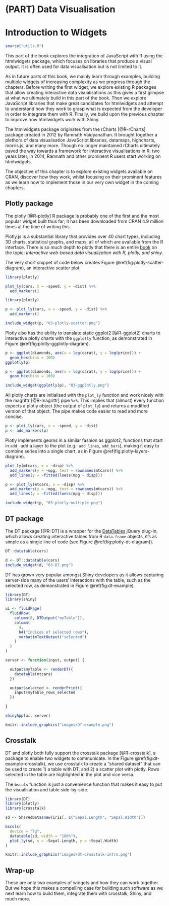 # (PART) Data Visualisation {-}

# Introduction to Widgets {#widgets-intro-intro}

```r
source("utils.R")
```

This part of the book explores the integration of JavaScript with R using the htmlwidgets\index{htmlwidgets} package, which focuses on libraries that produce a visual output. It is often used for data visualisation but is not limited to it.

As in future parts of this book, we mainly learn through examples, building multiple widgets of increasing complexity as we progress through the chapters. Before writing the first widget, we explore existing R packages that allow creating interactive data visualisations as this gives a first glimpse at what we ultimately build in this part of the book. Then we explore JavaScript libraries that make great candidates for htmlwidgets and attempt to understand how they work to grasp what is expected from the developer in order to integrate them with R. Finally, we build upon the previous chapter to improve how htmlwidgets work with Shiny\index{Shiny}.

The htmlwidgets package originates from the rCharts [@R-rCharts] package created in 2012 by Ramnath Vaidyanathan. It brought together a plethora of data visualisation\index{visualisation} JavaScript libraries, datamaps, highcharts, morris.js, and many more. Though no longer maintained rCharts ultimately paved the way towards a framework for interactive visualisations in R: two years later, in 2014, Ramnath and other prominent R users start working on htmlwidgets.

The objective of this chapter is to explore existing widgets available on CRAN, discover how they work, whilst focusing on their prominent features as we learn how to implement those in our very own widget in the coming chapters.

## Plotly package {#widgets-plotly}

The plotly [@R-plotly] R package is probably one of the first and the most popular widget built thus far; it has been downloaded from CRAN 4.9 million times at the time of writing this. 

Plotly.js is a substantial library that provides over 40 chart types, including 3D charts, statistical graphs, and maps, all of which are available from the R interface. There is so much depth to plotly that there is an entire [book](https://plotly-r.com/) on the topic: *Interactive web-based data visualization with R, plotly, and shiny.*

The very short snippet of code below creates Figure \@ref(fig:plotly-scatter-diagram), an interactive scatter plot.

```r
library(plotly)

plot_ly(cars, x = ~speed, y = ~dist) %>% 
  add_markers()
```

```r
library(plotly)

p <- plot_ly(cars, x = ~speed, y = ~dist) %>% 
  add_markers()

include_widget(p, "03-plotly-scatter.png")
```

Plotly also has the ability to translate static ggplot2 [@R-ggplot2] charts to interactive plotly charts with the `ggplotly` function, as demonstrated in Figure \@ref(fig:plotly-ggplotly-diagram).

```r
p <- ggplot(diamonds, aes(x = log(carat), y = log(price))) + 
  geom_hex(bins = 100)
ggplotly(p)
```

```r
p <- ggplot(diamonds, aes(x = log(carat), y = log(price))) + 
  geom_hex(bins = 100)

include_widget(ggplotly(p), "03-ggplotly.png")
```

All plotly charts are initialised with the `plot_ly` function and work nicely with the magrittr [@R-magrittr] pipe `%>%`. This implies that (almost) every function expects a plotly object (the output of `plot_ly`) and returns a modified version of that object. The pipe makes code easier to read and more concise.

```r
p <- plot_ly(cars, x = ~speed, y = ~dist) 
p <- add_markers(p)
```

Plotly implements geoms in a similar fashion as ggplot2, functions that start in `add_` add a layer to the plot (e.g.: `add_lines`, `add_bars`), making it easy to combine series into a single chart, as in Figure \@ref(fig:plotly-layers-diagram).

```r
plot_ly(mtcars, x = ~disp) %>% 
  add_markers(y = ~mpg, text = rownames(mtcars)) %>% 
  add_lines(y = ~fitted(loess(mpg ~ disp)))
```

```r
p <- plot_ly(mtcars, x = ~disp) %>% 
  add_markers(y = ~mpg, text = rownames(mtcars)) %>% 
  add_lines(y = ~fitted(loess(mpg ~ disp)))

include_widget(p, "03-plotly-multiple.png")
```

## DT package {#widgets-intro-dt}

The DT package [@R-DT] is a wrapper for the [DataTables](https://datatables.net/) jQuery plug-in, which allows creating interactive tables from R `data.frame` objects, it's as simple as a single line of code (see Figure \@ref(fig:plotly-dt-diagram)).

```r
DT::datatable(cars)
```

```r
d <- DT::datatable(cars)
include_widget(d, "03-DT.png")
```

DT has grown very popular amongst Shiny developers as it allows capturing server-side many of the users' interactions with the table, such as the selected row, as demonstrated in Figure \@ref(fig:dt-example).

```r
library(DT)
library(shiny)

ui <- fluidPage(
  fluidRow(
    column(8, DTOutput("myTable")),
    column(
      4,
      h4("Indices of selected rows"), 
      verbatimTextOutput("selected")
    )
  )
)

server <- function(input, output) {

  output$myTable <- renderDT({
    datatable(mtcars)
  })

  output$selected <- renderPrint({
    input$myTable_rows_selected
  })

}

shinyApp(ui, server)
```

```r
knitr::include_graphics("images/DT-example.png")
```

## Crosstalk {#widgets-intro-crosstalk}

DT and plotly both fully support the crosstalk package [@R-crosstalk], a package to enable two widgets to communicate. In the Figure \@ref(fig:dt-example-crosstalk), we use crosstalk to create a "shared dataset" that can be used to create 1) a table with DT, and 2) a scatter plot with plotly. Rows selected in the table are highlighted in the plot and vice versa.

The `bscols` function is just a convenience function that makes it easy to put the visualisation and table side-by-side.

```r
library(DT)
library(plotly)
library(crosstalk)

sd <- SharedData$new(iris[, c("Sepal.Length", "Sepal.Width")])

bscols(
  device = "lg",
  datatable(sd, width = "100%"),
  plot_ly(sd, x = ~Sepal.Length, y = ~Sepal.Width)
)
```

```r
knitr::include_graphics("images/dt-crosstalk-intro.png")
```

## Wrap-up {#widgets-intro-conclude}

These are only two examples of widgets and how they can work together. But we hope this makes a compelling case for building such software as we next learn how to build them, integrate them with crosstalk, Shiny, and much more.
